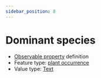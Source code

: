 ```yaml
---
sidebar_position: 8
---
```



# Dominant species

- [Observable property](/viewers/dawe-vocabs?uri=https://linked.data.gov.au/def/nrm/8e782307-4e4d-4cdf-9b10-8d79794065a4) definition
- Feature type: [plant occurrence](http://linked.data.gov.au/def/tern-cv/b311c0d3-4a1a-4932-a39c-f5cdc1afa611)
- Value type: [Text](https://w3id.org/tern/ontologies/tern/Text)

<Example
  protocolModule="plot-description"
  observableProperty="https://linked.data.gov.au/def/nrm/8e782307-4e4d-4cdf-9b10-8d79794065a4"
/>
>
